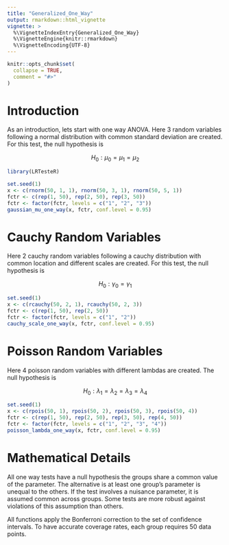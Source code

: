 ```yaml
---
title: "Generalized_One_Way"
output: rmarkdown::html_vignette
vignette: >
  %\VignetteIndexEntry{Generalized_One_Way}
  %\VignetteEngine{knitr::rmarkdown}
  %\VignetteEncoding{UTF-8}
---
```


```r
knitr::opts_chunk$set(
  collapse = TRUE,
  comment = "#>"
)
```

# Introduction

As an introduction, lets start with one way ANOVA. Here 3 random variables following a normal distribution with common standard deviation are created. For this test, the null hypothesis is 

$$ H_{0}: \mu_0 = \mu_1 = \mu_2  $$

```r
library(LRTesteR)

set.seed(1)
x <- c(rnorm(50, 1, 1), rnorm(50, 3, 1), rnorm(50, 5, 1))
fctr <- c(rep(1, 50), rep(2, 50), rep(3, 50))
fctr <- factor(fctr, levels = c("1", "2", "3"))
gaussian_mu_one_way(x, fctr, conf.level = 0.95)
```


# Cauchy Random Variables
Here 2 cauchy random variables following a cauchy distribution with common location and different scales are created. For this test, the null hypothesis is 

$$ H_{0}: \gamma_0 = \gamma_1  $$

```r
set.seed(1)
x <- c(rcauchy(50, 2, 1), rcauchy(50, 2, 3))
fctr <- c(rep(1, 50), rep(2, 50))
fctr <- factor(fctr, levels = c("1", "2"))
cauchy_scale_one_way(x, fctr, conf.level = 0.95)
```



# Poisson Random Variables
Here 4 poisson random variables with different lambdas are created. The null hypothesis is 

$$ H_{0}: \lambda_1 = \lambda_2 = \lambda_3 = \lambda_4  $$

```r
set.seed(1)
x <- c(rpois(50, 1), rpois(50, 2), rpois(50, 3), rpois(50, 4))
fctr <- c(rep(1, 50), rep(2, 50), rep(3, 50), rep(4, 50))
fctr <- factor(fctr, levels = c("1", "2", "3", "4"))
poisson_lambda_one_way(x, fctr, conf.level = 0.95)
```

# Mathematical Details

All one way tests have a null hypothesis the groups share a common value of the parameter. The alternative is at least one group's parameter is unequal to the others.  If the test involves a nuisance parameter, it is assumed common across groups. Some tests are more robust against violations of this assumption than others. 

All functions apply the Bonferroni correction to the set of confidence intervals. To have accurate coverage rates, each group requires 50 data points.
